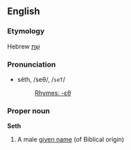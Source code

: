 ==English==
===Etymology===
Hebrew [[שת|שֵׁת]]

===Pronunciation===
*sĕth, /seθ/, /<tt>seT</tt>/
*:[[Rhymes:English:-ɛθ|Rhymes: -ɛθ]]

===Proper noun===
'''Seth'''

#A male [[given name]] (of Biblical origin)
